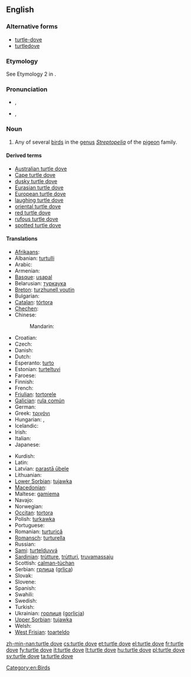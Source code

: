 {{wikipedia}}
==English==

===Alternative forms===
* [[turtle-dove]]
* [[turtledove]]

===Etymology===
See Etymology 2 in {{term|turtle#Etymology 2|turtle}}.

===Pronunciation===
* {{a|UK}} {{IPA|/ˈtɜːtəldʌv/}}, {{SAMPA|/"t3:t@ldVv/}}
* {{a|US}} {{IPA|/ˈtɝtəldʌv/}}, {{SAMPA|/"t3`t@ldVv/}}

===Noun===
{{en-noun|sg=[[turtle]] [[dove]]}}

# Any of several [[bird]]s in the [[genus]] ''[[Streptopelia]]'' of the [[pigeon]] family.

====Derived terms====
* [[Australian turtle dove]]
* [[Cape turtle dove]]
* [[dusky turtle dove]]
* [[Eurasian turtle dove]]
* [[European turtle dove]]
* [[laughing turtle dove]]
* [[oriental turtle dove]]
* [[red turtle dove]]
* [[rufous turtle dove]]
* [[spotted turtle dove]]

====Translations====
{{trans-top|bird}}
* [[Afrikaans]]: {{t|af|tortelduif}}
* Albanian: [[turtulli]]
* Arabic: {{t|ar|ترغلة|f|tr=turghulla|sc=Arab}}
* Armenian: {{t-|hy|տատրակ|tr=tatrak}}
* [[Basque]]: [[usapal]]
* Belarusian: [[туркаука]]
* [[Breton]]: [[turzhunell voutin]]
* Bulgarian: {{t+|bg|гургулица|f|tr=gurgulíca}}
* [[Catalan]]: [[tórtora]]
* [[Chechen]]: {{tø|ce|къор-кхокха}}
* Chinese:
*: Mandarin: {{t|zh|欧斑鸠|tr=ōubānjiū|sc=Hani}}
* Croatian: {{t-|hr|grlica|f|alt=gȑlica}}
* Czech: {{t+|cs|hrdlička|f}}
* Danish: {{t|da|turteldue}}
* Dutch: {{t+|nl|tortelduif|f}}
* Esperanto: [[turto]]
* Estonian: [[turteltuvi]]
* Faroese: {{t|fo|turtildúgva}}
* Finnish: {{t+|fi|turturikyyhky}}
* French: {{t+|fr|tourterelle|f}}
* [[Friulian]]: [[tortorele]]
* [[Galician]]: [[rula común]]
* German: {{t+|de|Turteltaube|f}}
* Greek: [[τριγόνι]] '' ''
* Hungarian: {{t-|hu|vadgerle}}, {{t+|hu|gerle}}
* Icelandic: {{t+|is|turtildúfa}}
* Irish: {{t-|ga|fearán|xs=Irish}}
* Italian: {{t+|it|tortora|f}}
* Japanese: {{t|ja|コキジバト|tr=kokijibato|sc=Jpan}}
{{trans-mid}}
* Kurdish: {{t+|ku|qumrî|f}}
* Latin: {{t-|la|turtur|m}}
* Latvian: [[parastā ūbele]]
* Lithuanian: {{t+|lt|purplelis|xs=Lithuanian}}
* [[Lower Sorbian]]: [[tujawka]]
* [[Macedonian]]: {{t-|mk|грлица|f|tr=g'rlica}}
* Maltese: [[gamiema]]
* Navajo: {{tø|nv|hasbídí}}
* Norwegian: {{t|no|turteldue}}
* [[Occitan]]: [[tortora]]
* Polish: [[turkawka]] '' ''
* Portuguese: {{t+|pt|rola}}
* Romanian: [[turturică]]
* [[Romansch]]: [[turturella]]
* Russian: {{t+|ru|горлица|f|dc=Cyrl|tr=górlica}}
* [[Sami]]: [[turtelduvvá]]
* [[Sardinian]]: [[trùtture]], [[trùtturi]], [[truvamassaju]]
* Scottish: [[calman-tùchan]]
* Serbian: [[грлица]] ([[grlica]])
* Slovak: {{t-|sk|hrdlička}}
* Slovene: {{t+|sl|grlica|f}}
* Spanish: {{t+|es|tórtola|f}}
* Swahili: {{t|sw|hua }}
* Swedish: {{t+|sv|turturduva}}
* Turkish: {{t+|tr|üveyik}}
* Ukrainian: [[горлиця]] ([[gorlicja]])
* [[Upper Sorbian]]: [[tujawka]]
* Welsh: {{t-|cy|turtur|xs=Welsh}}
* [[West Frisian]]: [[toarteldo]]
{{trans-bottom}}

[[Category:en:Birds]]

[[zh-min-nan:turtle dove]]
[[cs:turtle dove]]
[[et:turtle dove]]
[[el:turtle dove]]
[[fr:turtle dove]]
[[fy:turtle dove]]
[[it:turtle dove]]
[[lt:turtle dove]]
[[hu:turtle dove]]
[[pl:turtle dove]]
[[sv:turtle dove]]
[[ta:turtle dove]]